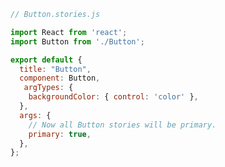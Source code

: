 ```js
// Button.stories.js

import React from 'react';
import Button from './Button';

export default {
  title: "Button",
  component: Button,
   argTypes: {
    backgroundColor: { control: 'color' },
  },
  args: {
    // Now all Button stories will be primary.
    primary: true,
  },
};

```